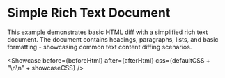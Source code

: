 # Simple Rich Text Document

This example demonstrates basic HTML diff with a simplified rich text document. The document contains headings, paragraphs, lists, and basic formatting - showcasing common text content diffing scenarios.


<Showcase before={beforeHtml} after={afterHtml} css={defaultCSS + "\n\n" + showcaseCSS} />